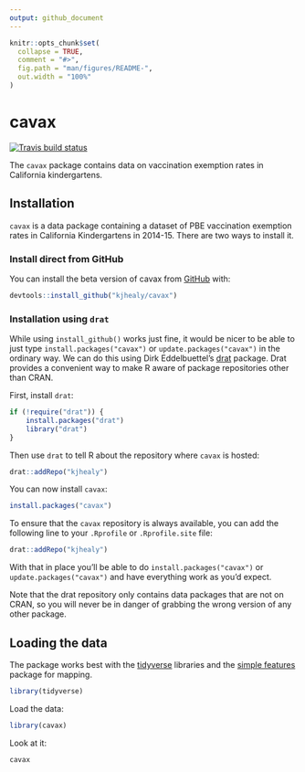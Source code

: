 ```yaml
---
output: github_document
---
```


<!-- README.md is generated from README.Rmd. Please edit that file -->

```r
knitr::opts_chunk$set(
  collapse = TRUE,
  comment = "#>",
  fig.path = "man/figures/README-",
  out.width = "100%"
)
```

# cavax

<!-- badges: start -->
[![Travis build status](https://travis-ci.org/kjhealy/cavax.svg?branch=master)](https://travis-ci.org/kjhealy/cavax)
<!-- badges: end -->


The `cavax` package contains data on vaccination exemption rates in California kindergartens.


## Installation

`cavax` is a data package containing a dataset of PBE vaccination exemption rates in California Kindergartens in 2014-15. There are two ways to install it.

### Install direct from GitHub

You can install the beta version of cavax from [GitHub](https://github.com/kjhealy/cavax) with:

``` r
devtools::install_github("kjhealy/cavax")
```

### Installation using `drat`

While using `install_github()` works just fine, it would be nicer to be able to just type `install.packages("cavax")` or `update.packages("cavax")` in the ordinary way. We can do this using Dirk Eddelbuettel's [drat](http://eddelbuettel.github.io/drat/DratForPackageUsers.html) package. Drat provides a convenient way to make R aware of package repositories other than CRAN.

First, install `drat`:

```r
if (!require("drat")) {
    install.packages("drat")
    library("drat")
}
```

Then use `drat` to tell R about the repository where `cavax` is hosted:

```r
drat::addRepo("kjhealy")
```

You can now install `cavax`:

```r
install.packages("cavax")
```

To ensure that the `cavax` repository is always available, you can add the following line to your `.Rprofile` or `.Rprofile.site` file:

```r
drat::addRepo("kjhealy")
```

With that in place you'll be able to do `install.packages("cavax")` or `update.packages("cavax")` and have everything work as you'd expect. 

Note that the drat repository only contains data packages that are not on CRAN, so you will never be in danger of grabbing the wrong version of any other package.


## Loading the data

The package works best with the [tidyverse](http://tidyverse.org/) libraries and the [simple features](https://r-spatial.github.io/sf/index.html) package for mapping.

```r
library(tidyverse)
```

Load the data:

```r
library(cavax)
```

Look at it:

```r
cavax
```
